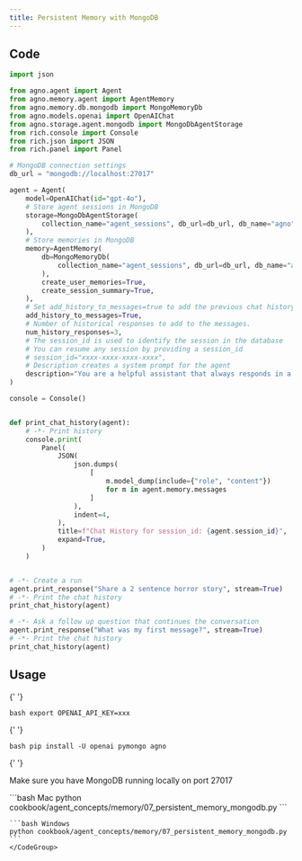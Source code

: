 ```yaml
---
title: Persistent Memory with MongoDB
---
```


## Code

```python cookbook/agent_concepts/memory/07_persistent_memory_mongodb.py
import json

from agno.agent import Agent
from agno.memory.agent import AgentMemory
from agno.memory.db.mongodb import MongoMemoryDb
from agno.models.openai import OpenAIChat
from agno.storage.agent.mongodb import MongoDbAgentStorage
from rich.console import Console
from rich.json import JSON
from rich.panel import Panel

# MongoDB connection settings
db_url = "mongodb://localhost:27017"

agent = Agent(
    model=OpenAIChat(id="gpt-4o"),
    # Store agent sessions in MongoDB
    storage=MongoDbAgentStorage(
        collection_name="agent_sessions", db_url=db_url, db_name="agno"
    ),
    # Store memories in MongoDB
    memory=AgentMemory(
        db=MongoMemoryDb(
            collection_name="agent_sessions", db_url=db_url, db_name="agno"
        ),
        create_user_memories=True,
        create_session_summary=True,
    ),
    # Set add_history_to_messages=true to add the previous chat history to the messages sent to the Model.
    add_history_to_messages=True,
    # Number of historical responses to add to the messages.
    num_history_responses=3,
    # The session_id is used to identify the session in the database
    # You can resume any session by providing a session_id
    # session_id="xxxx-xxxx-xxxx-xxxx",
    # Description creates a system prompt for the agent
    description="You are a helpful assistant that always responds in a polite, upbeat and positive manner.",
)

console = Console()


def print_chat_history(agent):
    # -*- Print history
    console.print(
        Panel(
            JSON(
                json.dumps(
                    [
                        m.model_dump(include={"role", "content"})
                        for m in agent.memory.messages
                    ]
                ),
                indent=4,
            ),
            title=f"Chat History for session_id: {agent.session_id}",
            expand=True,
        )
    )


# -*- Create a run
agent.print_response("Share a 2 sentence horror story", stream=True)
# -*- Print the chat history
print_chat_history(agent)

# -*- Ask a follow up question that continues the conversation
agent.print_response("What was my first message?", stream=True)
# -*- Print the chat history
print_chat_history(agent)
```

## Usage

<Steps>
  <Snippet file="create-venv-step.mdx" />

{' '}

<Step title="Set your API key">```bash export OPENAI_API_KEY=xxx ```</Step>

{' '}

<Step title="Install libraries">```bash pip install -U openai pymongo agno ```</Step>

{' '}

<Step title="Run MongoDB">Make sure you have MongoDB running locally on port 27017</Step>

  <Step title="Run Agent">
    <CodeGroup>
    ```bash Mac
    python cookbook/agent_concepts/memory/07_persistent_memory_mongodb.py
    ```

    ```bash Windows
    python cookbook/agent_concepts/memory/07_persistent_memory_mongodb.py
    ```
    </CodeGroup>

  </Step>
</Steps>
